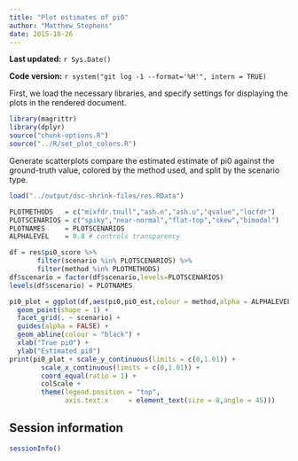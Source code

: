 ```yaml
---
title: "Plot estimates of pi0"
author: "Matthew Stephens"
date: 2015-10-26
---
```


**Last updated:** `r Sys.Date()`

**Code version:** `r system("git log -1 --format='%H'", intern = TRUE)`

First, we load the necessary libraries, and specify settings for
displaying the plots in the rendered document.

```r
library(magrittr)
library(dplyr)
source("chunk-options.R")
source("../R/set_plot_colors.R")
```

Generate scatterplots compare the estimated estimate of pi0 against the 
ground-truth value, colored by the method used, and split by the scenario
type.

```r
load("../output/dsc-shrink-files/res.RData")

PLOTMETHODS   = c("mixfdr.tnull","ash.n","ash.u","qvalue","locfdr")
PLOTSCENARIOS = c("spiky","near-normal","flat-top","skew","bimodal")
PLOTNAMES     = PLOTSCENARIOS
ALPHALEVEL    = 0.8 # controls transparency

df = res$pi0_score %>% 
       filter(scenario %in% PLOTSCENARIOS) %>% 
       filter(method %in% PLOTMETHODS)
df$scenario = factor(df$scenario,levels=PLOTSCENARIOS)
levels(df$scenario) = PLOTNAMES

pi0_plot = ggplot(df,aes(pi0,pi0_est,colour = method,alpha = ALPHALEVEL)) +
  geom_point(shape = 1) +
  facet_grid(. ~ scenario) + 
  guides(alpha = FALSE) +
  geom_abline(colour = "black") +
  xlab("True pi0") +
  ylab("Estimated pi0") 
print(pi0_plot + scale_y_continuous(limits = c(0,1.01)) +
        scale_x_continuous(limits = c(0,1.01)) +
        coord_equal(ratio = 1) + 
        colScale + 
        theme(legend.position = "top",
              axis.text.x     = element_text(size = 8,angle = 45)))
```

## Session information

```r
sessionInfo()
```

